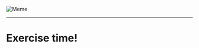 <!-- SUBTITLE: Exercise Time -->

<SectionSubtitle />

<Layout>

![Meme](https://timedotcom.files.wordpress.com/2017/01/time-magazine-exercise-fitness-health-bethan-mooney-74.jpg)

</Layout>

---

<Layout header>

# Exercise time! 

</Layout>